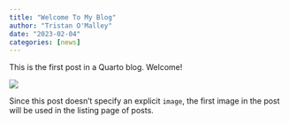 ```yaml
---
title: "Welcome To My Blog"
author: "Tristan O'Malley"
date: "2023-02-04"
categories: [news]
---
```


This is the first post in a Quarto blog. Welcome!

![](thumbnail.jpg)

Since this post doesn't specify an explicit `image`, the first image in the post will be used in the listing page of posts.
